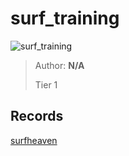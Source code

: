 
# surf_training

![surf_training](https://raw.githubusercontent.com/Sayt123/SurfMapPics/Maps-and-bonuses/csgo/surf_training.jpg)

> Author: **N/A**
>
> Tier 1

## Records

[surfheaven](https://surfheaven.eu/map/surf_training)
